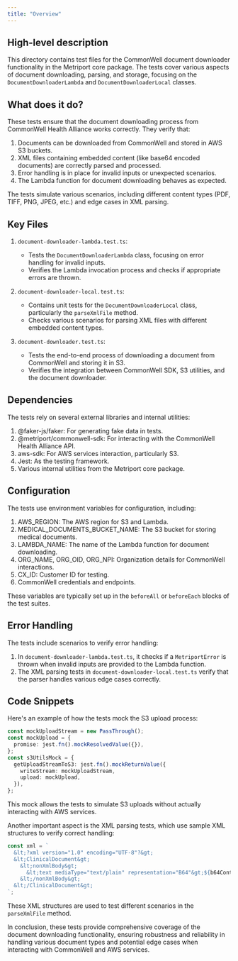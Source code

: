 ```yaml
---
title: "Overview"
---
```


## High-level description
This directory contains test files for the CommonWell document downloader functionality in the Metriport core package. The tests cover various aspects of document downloading, parsing, and storage, focusing on the `DocumentDownloaderLambda` and `DocumentDownloaderLocal` classes.

## What does it do?
These tests ensure that the document downloading process from CommonWell Health Alliance works correctly. They verify that:

1. Documents can be downloaded from CommonWell and stored in AWS S3 buckets.
2. XML files containing embedded content (like base64 encoded documents) are correctly parsed and processed.
3. Error handling is in place for invalid inputs or unexpected scenarios.
4. The Lambda function for document downloading behaves as expected.

The tests simulate various scenarios, including different content types (PDF, TIFF, PNG, JPEG, etc.) and edge cases in XML parsing.

## Key Files

1. `document-downloader-lambda.test.ts`:
   - Tests the `DocumentDownloaderLambda` class, focusing on error handling for invalid inputs.
   - Verifies the Lambda invocation process and checks if appropriate errors are thrown.

2. `document-downloader-local.test.ts`:
   - Contains unit tests for the `DocumentDownloaderLocal` class, particularly the `parseXmlFile` method.
   - Checks various scenarios for parsing XML files with different embedded content types.

3. `document-downloader.test.ts`:
   - Tests the end-to-end process of downloading a document from CommonWell and storing it in S3.
   - Verifies the integration between CommonWell SDK, S3 utilities, and the document downloader.

## Dependencies
The tests rely on several external libraries and internal utilities:

1. @faker-js/faker: For generating fake data in tests.
2. @metriport/commonwell-sdk: For interacting with the CommonWell Health Alliance API.
3. aws-sdk: For AWS services interaction, particularly S3.
4. Jest: As the testing framework.
5. Various internal utilities from the Metriport core package.

## Configuration
The tests use environment variables for configuration, including:

1. AWS_REGION: The AWS region for S3 and Lambda.
2. MEDICAL_DOCUMENTS_BUCKET_NAME: The S3 bucket for storing medical documents.
3. LAMBDA_NAME: The name of the Lambda function for document downloading.
4. ORG_NAME, ORG_OID, ORG_NPI: Organization details for CommonWell interactions.
5. CX_ID: Customer ID for testing.
6. CommonWell credentials and endpoints.

These variables are typically set up in the `beforeAll` or `beforeEach` blocks of the test suites.

## Error Handling
The tests include scenarios to verify error handling:

1. In `document-downloader-lambda.test.ts`, it checks if a `MetriportError` is thrown when invalid inputs are provided to the Lambda function.
2. The XML parsing tests in `document-downloader-local.test.ts` verify that the parser handles various edge cases correctly.

## Code Snippets
Here's an example of how the tests mock the S3 upload process:

```typescript
const mockUploadStream = new PassThrough();
const mockUpload = {
  promise: jest.fn().mockResolvedValue({}),
};
const s3UtilsMock = {
  getUploadStreamToS3: jest.fn().mockReturnValue({
    writeStream: mockUploadStream,
    upload: mockUpload,
  }),
};
```

This mock allows the tests to simulate S3 uploads without actually interacting with AWS services.

Another important aspect is the XML parsing tests, which use sample XML structures to verify correct handling:

```typescript
const xml = `
  &lt;?xml version="1.0" encoding="UTF-8"?&gt;
  &lt;ClinicalDocument&gt;
    &lt;nonXmlBody&gt;
      &lt;text mediaType="text/plain" representation="B64"&gt;${b64Content}&lt;/text&gt;
    &lt;/nonXmlBody&gt;
  &lt;/ClinicalDocument&gt;
`;
```

These XML structures are used to test different scenarios in the `parseXmlFile` method.

In conclusion, these tests provide comprehensive coverage of the document downloading functionality, ensuring robustness and reliability in handling various document types and potential edge cases when interacting with CommonWell and AWS services.